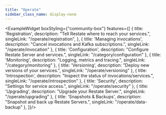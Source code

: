 ```yaml
---
title: "Operate"
sidebar_class_name: display-none
---
```





<ExampleWidget boxStyling={"community-box"} features={[
    {
        title: 'Registration',
        description: "Tell Restate where to reach your services.",
        singleLink: "/operate/registration",
    },
    {
        title: 'Managing invocations',
        description: "Cancel invocations and Kafka subscriptions.",
        singleLink: "/operate/invocation"
    },
    {
        title: 'Configuration',
        description: "Configure Restate Server and services.",
        singleLink: "/category/configuration"
    },
    {
        title: 'Monitoring',
        description: "Logging, metrics and tracing.",
        singleLink: "/category/monitoring"
    },
    {
        title: 'Versioning',
        description: "Deploy new versions of your services.",
        singleLink: "/operate/versioning"
    },
    {
        title: 'Introspection',
        description: "Inspect the status of invocations/services.",
        singleLink: "/operate/introspection"
    },
    {
        title: 'Security',
        description: "Settings for service access.",
        singleLink: "/operate/security"
    },
    {
        title: 'Upgrading',
        description: "Upgrade your Restate Server.",
        singleLink: "/operate/upgrading"
    },
    {
        title: 'Snapshots & Backups',
        description: "Snapshot and back up Restate Servers.",
        singleLink: "/operate/data-backup"
    },
]}/>
